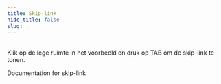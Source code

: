 ```yaml
---
title: Skip-link
hide_title: false
slug: .
---
```



<ComponentExample minHeight={95}>
  <SkipLink />
</ComponentExample>

<br />
Klik op de lege ruimte in het voorbeeld en druk op TAB om de skip-link te tonen.

Documentation for skip-link
